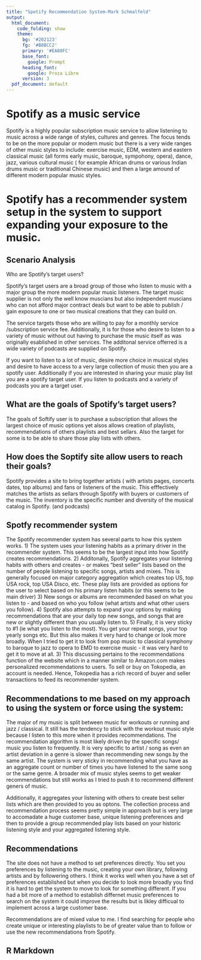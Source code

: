 ```yaml
---
title: "Spotify Recommendation System-Mark Schmalfeld"
output:
  html_document:
    code_folding: show
    theme:
      bg: '#202123'
      fg: '#B8BCC2'
      primary: '#EA80FC'
      base_font:
        google: Prompt
      heading_font:
        google: Proza Libre
      version: 3
  pdf_document: default
---
```


# Spotify as a music service

Spotify is a highly popular subscription music service to allow listening to music across a wide range of styles, cultures and genres.  The focus tends to be on the more popular or modern music but there is a very wide ranges of other music styles to include:  exercise music, EDM, western and eastern classical music (all forms early music, baroque, sympohony, opera), dance, jazz, various cultural music ( for example African drums or various Indian drums music or traditional Chinese music) and then a large amound of different modern popular music styles.

# Spotify has a recommender system setup in the system to support expanding your exposure to the music.

## Scenario Analysis
Who are Spotify's target users?

Spotify’s target users are a broad group of those who listen to music with a major group the more modern popular music listeners.  The target music supplier is not only the well know muscians but also independent muscians who can not afford major contract deals but want to be able to publish / gain exposure to one or two musical creations that they can build on.   

The service targets those who are willing to pay for a monthly service /subscription service fee.  Additionally, it is for those who desire to listen to a variety of music without out having to purchase the music itself as was originally esablished in other services.  The additonal service offerred is a wide variety of podcasts are supplied on Spotify.

If you want to listen to a lot of music, desire more choice in musical styles and desire to have access to a very large collection of music then you are a spotify user. Additionally if you are interested in sharing your music play list you are a spotify target user.  If you listen to podcasts and a variety of podcasts you are a target user.

## What are the goals of Spotify's target users?

The goals of Softify user is to purchase a subscription that allows the largest choice of music options yet alsos allows creation of playlists, recommendations of others playlists and best sellars.  Also the target for some is to be able to share those play lists with others. 


## How does the Soptify site allow users to reach their goals?

Spotify provides a site to bring together artists ( with artists pages, concerts dates, top albums) and fans or listeners of the music.  This efffectively matches the artists as sellars through Spotify with buyers or customers of the music.   The inventory is the specific number and diversity of the musical catalog in Spotify. (and podcasts)



## Spotfy recommender system

The Spotify recommender system has several parts to how this system works.
1) The system uses your listening habits as a primary driver in the recommender system. This seems to be the largest input into how Spotify creates recommendations. 
2) Additonally, Spotify aggregates your listening habits with others and creates - or makes "best seller" lists based on the number of people listening to specific songs, artists and mixes.  This is generally focused on major category aggregation which creates top US, top USA rock, top USA Disco, etc.   These play lists are provided as options for the user to select based on his primary listen habits (or this seems to be main driver)
3) New songs or albums are recommended based on what you listen to - and based on who you follow (what artists and what other users you follow).
4) Spotify also attempts to expand your options by making recommendations that are your daily top new songs, and songs that are new or slightly different than you usually listen to.
5) Finally, it is very sticky to #1 (ie what you listen to the most). You get your repeat songs, your top yearly songs etc.  But this also makes it very hard to change or look more broadly.  When I tried to get it to look from pop music to classical symphony to baroque to jazz to opera to EMD to exercise music - it was very hard to get it to move at all. 
3) This discussing pertains to the recommendations function of the website which in a manner similar to Amazon.com makes personalized recommendations to users. To sell or buy on Tokopedia, an account is needed. Hence, Tokopedia has a rich record of buyer and seller transactions to feed its recommender system.

## Recommendations to me based on my approach to using the system or force using the system:

The major of my music is split between music for workouts or running and jazz / classical. It still has the tendency to stick with the workout music style because I listen to this more when it provides recommendations.  The recommendation algorithm is most likely driven by the specific songs/ music you listen to frequently.  It is very specific to artist / song as even an artist deviation in a genre is slower than recommending new songs by the same artist.  The system is very sticky in recommending what you have as an aggregate count or number of times you have listened to the same song or the same genre.  A broader mix of music styles seems to get weaker recommendations but still works as I tried to push it to recommend different geners of music. 

Additionally, it aggregates your listening with others to create best seller lists which are then provided to you as optons.   The collection process and recommendation process seems pretty simple in approach but is very large to accomadate a huge customer base, unique listening preferences and then to provide a group recommended play lists based on your historic listening style and your aggregated listening style.


## Recommendations
The site does not have a method to set preferences directly.  You set you preferences by listening to the music, creating your own library, following artists and by followering others.   I think it works well when you have a set of preferences established but when you decide to look more broadly you find it is hard to get the system to move to look for something different.  If you had a bit more of a method to establish differnet music preferences to search on the system it could improve the results but is likley difficual to implement across a large customer base. 

 Recommendations are of mixed value to me.  I find searching for people who create unique or interesting playlists to be of greater value than to follow or use the new recommendations from Spotify.  



## R Markdown


#